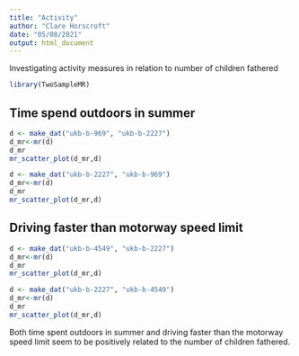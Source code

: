 ```yaml
---
title: "Activity"
author: "Clare Horscroft"
date: "05/08/2021"
output: html_document
---
```


Investigating activity measures in relation to number of children fathered

```r
library(TwoSampleMR)
```

## Time spend outdoors in summer

```r
d <- make_dat("ukb-b-969", "ukb-b-2227")
d_mr<-mr(d)
d_mr
mr_scatter_plot(d_mr,d)
```

```r
d <- make_dat("ukb-b-2227", "ukb-b-969")
d_mr<-mr(d)
d_mr
mr_scatter_plot(d_mr,d)
```

## Driving faster than motorway speed limit

```r
d <- make_dat("ukb-b-4549", "ukb-b-2227")
d_mr<-mr(d)
d_mr
mr_scatter_plot(d_mr,d)
```

```r
d <- make_dat("ukb-b-2227", "ukb-b-4549")
d_mr<-mr(d)
d_mr
mr_scatter_plot(d_mr,d)
```

Both time spent outdoors in summer and driving faster than the motorway speed limit seem to be positively related to the number of children fathered.
